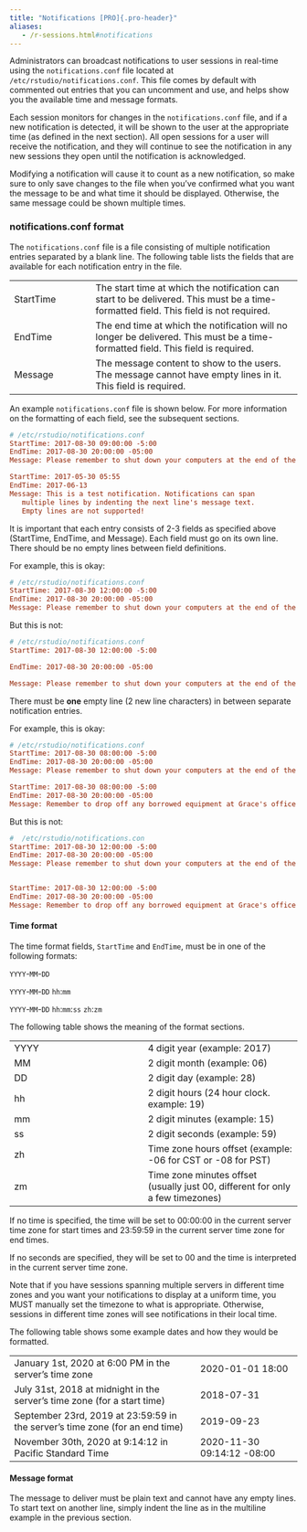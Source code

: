 ```yaml
---
title: "Notifications [PRO]{.pro-header}"
aliases:
   - /r-sessions.html#notifications
---
```


Administrators can broadcast notifications to user sessions in real-time using the `notifications.conf` file located at `/etc/rstudio/notifications.conf`. This file comes by default with commented out entries that you can uncomment and use, and helps show you the available time and message formats.

Each session monitors for changes in the `notifications.conf` file, and if a new notification is detected, it will be shown to the user at the appropriate time (as defined in the next section). All open sessions for a user will receive the notification, and they will continue to see the notification in any new sessions they open until the notification is acknowledged.

Modifying a notification will cause it to count as a new notification, so make sure to only save changes to the file when you've confirmed what you want the message to be and what time it should be displayed. Otherwise, the same message could be shown multiple times.


### notifications.conf format

The `notifications.conf` file is a file consisting of multiple notification entries separated by a blank line. The following table lists the fields that are available for each notification entry in the file.

|                      |                                                    |
| -------------------- | -------------------------------------------------- |
| StartTime            | The start time at which the notification can start to be delivered. This must be a time-formatted field. This field is not required. |
| EndTime              | The end time at which the notification will no longer be delivered. This must be a time-formatted field. This field is required. |
| Message              | The message content to show to the users. The message cannot have empty lines in it. This field is required. |

An example `notifications.conf` file is shown below. For more information on the formatting of each field, see the subsequent sections.

```ini
# /etc/rstudio/notifications.conf
StartTime: 2017-08-30 09:00:00 -5:00
EndTime: 2017-08-30 20:00:00 -05:00
Message: Please remember to shut down your computers at the end of the day.

StartTime: 2017-05-30 05:55
EndTime: 2017-06-13
Message: This is a test notification. Notifications can span
   multiple lines by indenting the next line's message text.
   Empty lines are not supported!
```

It is important that each entry consists of 2-3 fields as specified above (StartTime, EndTime, and Message). Each field must go on its own line. There should be no empty lines between field definitions.

For example, this is okay:

```ini
# /etc/rstudio/notifications.conf
StartTime: 2017-08-30 12:00:00 -5:00
EndTime: 2017-08-30 20:00:00 -05:00
Message: Please remember to shut down your computers at the end of the day.
```

But this is not:

```ini
# /etc/rstudio/notifications.conf
StartTime: 2017-08-30 12:00:00 -5:00

EndTime: 2017-08-30 20:00:00 -05:00

Message: Please remember to shut down your computers at the end of the day.
```


There must be **one** empty line (2 new line characters) in between separate notification entries.

For example, this is okay:

```ini
# /etc/rstudio/notifications.conf
StartTime: 2017-08-30 08:00:00 -5:00
EndTime: 2017-08-30 20:00:00 -05:00
Message: Please remember to shut down your computers at the end of the day.

StartTime: 2017-08-30 08:00:00 -5:00
EndTime: 2017-08-30 20:00:00 -05:00
Message: Remember to drop off any borrowed equipment at Grace's office today only.
```

But this is not:

```ini
#  /etc/rstudio/notifications.con
StartTime: 2017-08-30 12:00:00 -5:00
EndTime: 2017-08-30 20:00:00 -05:00
Message: Please remember to shut down your computers at the end of the day.


StartTime: 2017-08-30 12:00:00 -5:00
EndTime: 2017-08-30 20:00:00 -05:00
Message: Remember to drop off any borrowed equipment at Grace's office today only.
```


#### Time format

The time format fields, `StartTime` and `EndTime`, must be in one of the following formats:

`YYYY`-`MM`-`DD`

`YYYY`-`MM`-`DD` `hh`:`mm`

`YYYY`-`MM`-`DD` `hh`:`mm`:`ss` `zh`:`zm`

The following table shows the meaning of the format sections.

|                                             |                                                    |
| ------------------------------------------- | -------------------------------------------------- |
| YYYY                                        | 4 digit year (example: 2017)
| MM                                          | 2 digit month (example: 06) |
| DD                                          | 2 digit day (example: 28) |
| hh                                          | 2 digit hours (24 hour clock. example: 19) |
| mm                                          | 2 digit minutes (example: 15) |
| ss                                          | 2 digit seconds (example: 59) |
| zh                                          | Time zone hours offset (example: -06 for CST or -08 for PST) |
| zm                                          | Time zone minutes offset (usually just 00, different for only a few timezones) |


If no time is specified, the time will be set to 00:00:00 in the current server time zone for start times and 23:59:59 in the current server time zone for end times.

If no seconds are specified, they will be set to 00 and the time is interpreted in the current server time zone.

Note that if you have sessions spanning multiple servers in different time zones and you want your notifications to display at a uniform time, you MUST manually set the timezone to what is appropriate. Otherwise, sessions in different time zones will see notifications in their local time.


The following table shows some example dates and how they would be formatted.

|                                                                                           |                                                    |
| ----------------------------------------------------------------------------------------- | -------------------------------------------------- |
| January 1st, 2020 at 6:00 PM in the server's time zone                                    | 2020-01-01 18:00 |
| July 31st, 2018 at midnight in the server's time zone (for a start time)                  | 2018-07-31 |
| September 23rd, 2019 at 23:59:59 in the server's time zone (for an end time)              | 2019-09-23 |
| November 30th, 2020 at 9:14:12 in Pacific Standard Time                                   | 2020-11-30 09:14:12 -08:00 |



#### Message format

The message to deliver must be plain text and cannot have any empty lines. To start text on another line, simply indent the line as in the multiline example in the previous section.

